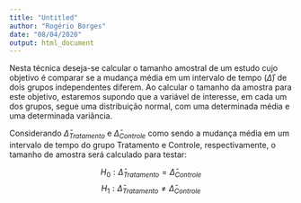 ---
title: "Untitled"
author: "Rogério Borges"
date: "08/04/2020"
output: html_document
---


Nesta técnica deseja-se calcular o tamanho amostral de um estudo cujo objetivo é comparar se a mudança média em um intervalo de  tempo $(\bar{\Delta})$ de dois grupos independentes diferem. Ao calcular o tamanho da amostra para este objetivo, estaremos supondo que a variável de interesse, em cada um dos grupos, segue uma distribuição normal, com uma determinada média e uma determinada variância.


Considerando $\bar{\Delta}_{Tratamento}$ e $\bar{\Delta}_{Controle}$ como sendo a mudança média em um intervalo de tempo do grupo Tratamento e Controle, respectivamente, o tamanho de amostra será calculado para testar:

$$H_0:  \bar{\Delta}_{Tratamento} = \bar{\Delta}_{Controle}$$
$$H_1:  \bar{\Delta}_{Tratamento} \neq \bar{\Delta}_{Controle}$$

